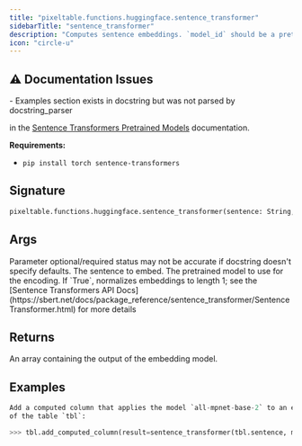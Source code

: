 ```yaml
---
title: "pixeltable.functions.huggingface.sentence_transformer"
sidebarTitle: "sentence_transformer"
description: "Computes sentence embeddings. `model_id` should be a pretrained Sentence Transformers model, as described"
icon: "circle-u"
---
```

## ⚠️ Documentation Issues

<Warning>
- Examples section exists in docstring but was not parsed by docstring_parser
</Warning>

in the [Sentence Transformers Pretrained Models](https://sbert.net/docs/sentence_transformer/pretrained_models.html) documentation.

**Requirements:**

- `pip install torch sentence-transformers`


## Signature

```python
pixeltable.functions.huggingface.sentence_transformer(sentence: String, model_id: String, normalize_embeddings: Bool) -> Array[(None,), Float]
```

## Args

<Note>
Parameter optional/required status may not be accurate if docstring doesn't specify defaults.
</Note>

<ParamField path="sentence" type="String" required>
  The sentence to embed.


</ParamField>

<ParamField path="model_id" type="String" required>
  The pretrained model to use for the encoding.


</ParamField>

<ParamField path="normalize_embeddings" type="Bool" required>
  If `True`, normalizes embeddings to length 1; see the [Sentence Transformers API Docs](https://sbert.net/docs/package_reference/sentence_transformer/SentenceTransformer.html) for more details


</ParamField>

## Returns

<ResponseField name="return" type="any" required>
  An array containing the output of the embedding model.


</ResponseField>

## Examples

```python
Add a computed column that applies the model `all-mpnet-base-2` to an existing Pixeltable column `tbl.sentence`
of the table `tbl`:

>>> tbl.add_computed_column(result=sentence_transformer(tbl.sentence, model_id='all-mpnet-base-v2'))
```

